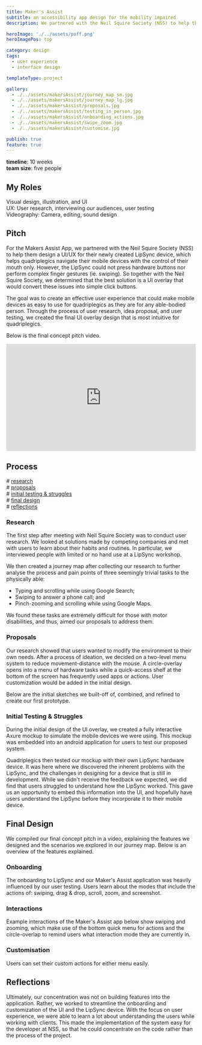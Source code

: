 ```yaml
---
title: Maker's Assist
subtitle: an accessibility app design for the mobility impaired
description: We partnered with the Neil Squire Society (NSS) to help them design a UI overlay for their newly created LipSync device, which helps quadriplegics navigate their mobile devices with the control of their mouth only.

heroImage: './../assets/puff.png'
heroImagePos: top

category: design
tags:
  - user experience
  - interface design

templateType: project

gallery:
  - ./../assets/makersAssist/journey_map_sm.jpg
  - ./../assets/makersAssist/journey_map_lg.jpg
  - ./../assets/makersAssist/proposals.jpg
  - ./../assets/makersAssist/testing_in_person.jpg
  - ./../assets/makersAssist/onboarding_actions.jpg
  - ./../assets/makersAssist/swipe_zoom.jpg
  - ./../assets/makersAssist/customise.jpg

publish: true
feature: true
---
```


**timeline**: 10 weeks  
**team size**: five people

## My Roles

Visual design, illustration, and UI  
UX: User research, interviewing our audiences, user testing  
Videography: Camera, editing, sound design


## Pitch

For the Makers Assist App, we partnered with the Neil Squire Society (NSS) to help them design a UI/UX for their newly created LipSync device, which helps quadriplegics navigate their mobile devices with the control of their mouth only. However, the LipSync could not press hardware buttons nor perform complex finger gestures (ie. swiping). So together with the Neil Squire Society, we determined that the best solution is a UI overlay that would convert these issues into simple click buttons.

The goal was to create an effective user experience that could make mobile devices as easy to use for quadriplegics as they are for any able-bodied person. Through the process of user research, idea proposal, and user testing, we created the final UI overlay design that is most intuitive for quadriplegics.

Below is the final concept pitch video.

<!-- TODO: Fix the iframe and squishing on mobile... -->
<div style="padding:56.25% 0 0 0;position:relative;"><iframe src="https://player.vimeo.com/video/211353188?h=6164afff67&byline=0&portrait=0" style="position:absolute;top:0;left:0;width:100%;height:100%;" frameborder="0" allow="autoplay; fullscreen; picture-in-picture" allowfullscreen></iframe></div><script src="https://player.vimeo.com/api/player.js"></script>

## Process
\# [research](#research)  
\# [proposals](#proposals)  
\# [initial testing & struggles](#initial-testing--struggles)  
\# [final design](#final-design)  
\# [reflections](#reflections)  

### Research

The first step after meeting with Neil Squire Society was to conduct user research. We looked at solutions made by competing companies and met with users to learn about their habits and routines. In particular, we interviewed people with limited or no hand use at a LipSync workshop.

We then created a journey map after collecting our research to further analyse the process and pain points of three seemingly trivial tasks to the physically able:

* Typing and scrolling while using Google Search;
* Swiping to answer a phone call; and
* Pinch-zooming and scrolling while using Google Maps.

We found these tasks are extremely difficult for those with motor disabilities, and thus, aimed our proposals to address them.

<MdxImage shadow gatsbyImageData={props.gallery.image1} link={props.gallery.image2} />


### Proposals

Our research showed that users wanted to modify the environment to their own needs. After a process of ideation, we decided on a two-level menu system to reduce movement-distance with the mouse. A circle-overlay opens into a menu of hardware tasks while a quick-access shelf at the bottom of the screen has frequently used apps or actions. User customization would be added in the initial design.

Below are the initial sketches we built-off of, combined, and refined to create our first prototype.

<MdxImage gatsbyImageData={props.gallery.image3} />


### Initial Testing & Struggles

During the initial design of the UI overlay, we created a fully interactive Axure mockup to simulate the mobile devices we were using. This mockup was embedded into an android application for users to test our proposed system.

Quadriplegics then tested our mockup with their own LipSync hardware device. It was here where we discovered the inherent problems with the LipSync, and the challenges in designing for a device that is still in development. While we didn't receive the feedback we expected, we did find that users struggled to understand how the LipSync worked. This gave us an opportunity to embed this information into the UI, and hopefully have users understand the LipSync before they incorporate it to their mobile device.

<MdxImage shadow gatsbyImageData={props.gallery.image4} />


## Final Design

We compiled our final concept pitch in a video, explaining the features we designed and the scenarios we explored in our journey map. Below is an overview of the features explained.

### Onboarding

The onboarding to LipSync and our Maker's Assist application was heavily influenced by our user testing. Users learn about the modes that include the actions of: swiping, drag & drop, scroll, zoom, and screenshot.

<MdxImage shadow gatsbyImageData={props.gallery.image5} />

### Interactions

Example interactions of the Maker's Assist app below show swiping and zooming, which make use of the bottom quick menu for actions and the circle-overlap to remind users what interaction mode they are currently in.

<MdxImage shadow gatsbyImageData={props.gallery.image6} />

### Customisation

Users can set their custom actions for either menu easily.

<MdxImage shadow gatsbyImageData={props.gallery.image7} />


## Reflections

Ultimately, our concentration was not on building features into the application. Rather, we worked to streamline the onboarding and customization of the UI and the LipSync device. With the focus on user experience, we were able to learn a lot about understanding the users while working with clients. This made the implementation of the system easy for the developer at NSS, so that he could concentrate on the code rather than the process of the project.